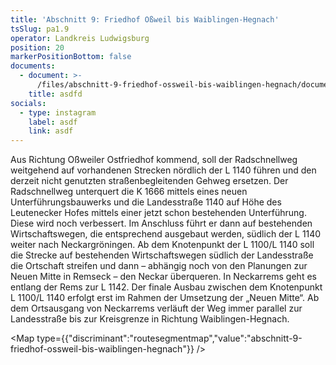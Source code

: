 ```yaml
---
title: 'Abschnitt 9: Friedhof Oßweil bis Waiblingen-Hegnach'
tsSlug: pa1.9
operator: Landkreis Ludwigsburg
position: 20
markerPositionBottom: false
documents:
  - document: >-
      /files/abschnitt-9-friedhof-ossweil-bis-waiblingen-hegnach/documents/0/document.pages
    title: asdfd
socials:
  - type: instagram
    label: asdf
    link: asdf
---
```

Aus Richtung Oßweiler Ostfriedhof kommend, soll der Radschnellweg weitgehend auf vorhandenen Strecken nördlich der L 1140 führen und den derzeit nicht genutzten straßenbegleitenden Gehweg ersetzen. Der Radschnellweg unterquert die K 1666 mittels eines neuen Unterführungsbauwerks und die Landesstraße 1140 auf Höhe des Leutenecker Hofes mittels einer jetzt schon bestehenden Unterführung. Diese wird noch verbessert. Im Anschluss führt er dann auf bestehenden Wirtschaftswegen, die entsprechend ausgebaut werden, südlich der L 1140 weiter nach Neckargröningen. Ab dem Knotenpunkt der L 1100/L 1140 soll die Strecke auf bestehenden Wirtschaftswegen südlich der Landesstraße die Ortschaft streifen und dann – abhängig noch von den Planungen zur Neuen Mitte in Remseck – den Neckar überqueren. In Neckarrems geht es entlang der Rems zur L 1142. Der finale Ausbau zwischen dem Knotenpunkt L 1100/L 1140 erfolgt erst im Rahmen der Umsetzung der „Neuen Mitte“. Ab dem Ortsausgang von Neckarrems verläuft der Weg immer parallel zur Landesstraße bis zur Kreisgrenze in Richtung Waiblingen-Hegnach.

<Map type={{"discriminant":"routesegmentmap","value":"abschnitt-9-friedhof-ossweil-bis-waiblingen-hegnach"}} />
